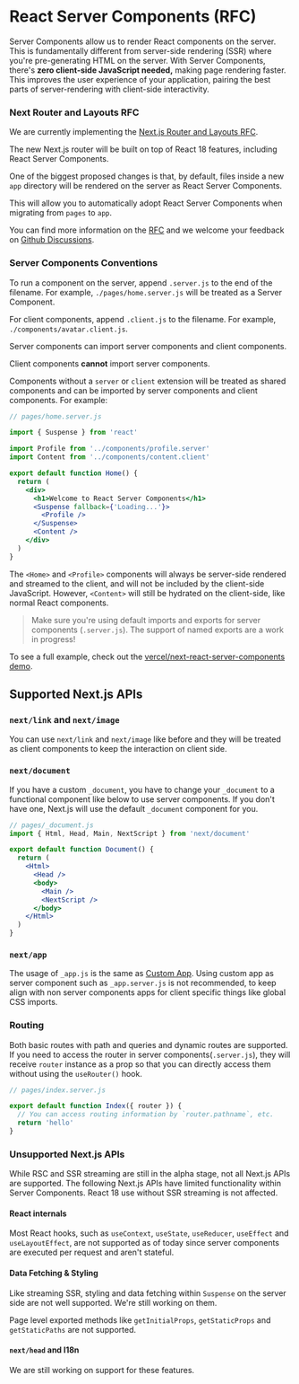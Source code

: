# React Server Components (RFC)

Server Components allow us to render React components on the server. This is fundamentally different from server-side rendering (SSR) where you're pre-generating HTML on the server. With Server Components, there's **zero client-side JavaScript needed,** making page rendering faster. This improves the user experience of your application, pairing the best parts of server-rendering with client-side interactivity.

### Next Router and Layouts RFC

We are currently implementing the [Next.js Router and Layouts RFC](https://nextjs.org/blog/layouts-rfc).

The new Next.js router will be built on top of React 18 features, including React Server Components.

One of the biggest proposed changes is that, by default, files inside a new `app` directory will be rendered on the server as React Server Components.

This will allow you to automatically adopt React Server Components when migrating from `pages` to `app`.

You can find more information on the [RFC](https://nextjs.org/blog/layouts-rfc) and we welcome your feedback on [Github Discussions](https://github.com/vercel/next.js/discussions/37136).

### Server Components Conventions

To run a component on the server, append `.server.js` to the end of the filename. For example, `./pages/home.server.js` will be treated as a Server Component.

For client components, append `.client.js` to the filename. For example, `./components/avatar.client.js`.

Server components can import server components and client components.

Client components **cannot** import server components.

Components without a `server` or `client` extension will be treated as shared components and can be imported by server components and client components. For example:

```jsx
// pages/home.server.js

import { Suspense } from 'react'

import Profile from '../components/profile.server'
import Content from '../components/content.client'

export default function Home() {
  return (
    <div>
      <h1>Welcome to React Server Components</h1>
      <Suspense fallback={'Loading...'}>
        <Profile />
      </Suspense>
      <Content />
    </div>
  )
}
```

The `<Home>` and `<Profile>` components will always be server-side rendered and streamed to the client, and will not be included by the client-side JavaScript. However, `<Content>` will still be hydrated on the client-side, like normal React components.

> Make sure you're using default imports and exports for server components (`.server.js`). The support of named exports are a work in progress!

To see a full example, check out the [vercel/next-react-server-components demo](https://github.com/vercel/next-react-server-components).

## Supported Next.js APIs

### `next/link` and `next/image`

You can use `next/link` and `next/image` like before and they will be treated as client components to keep the interaction on client side.

### `next/document`

If you have a custom `_document`, you have to change your `_document` to a functional component like below to use server components. If you don't have one, Next.js will use the default `_document` component for you.

```jsx
// pages/_document.js
import { Html, Head, Main, NextScript } from 'next/document'

export default function Document() {
  return (
    <Html>
      <Head />
      <body>
        <Main />
        <NextScript />
      </body>
    </Html>
  )
}
```

### `next/app`

The usage of `_app.js` is the same as [Custom App](/docs/advanced-features/custom-app). Using custom app as server component such as `_app.server.js` is not recommended, to keep align with non server components apps for client specific things like global CSS imports.

### Routing

Both basic routes with path and queries and dynamic routes are supported. If you need to access the router in server components(`.server.js`), they will receive `router` instance as a prop so that you can directly access them without using the `useRouter()` hook.

```jsx
// pages/index.server.js

export default function Index({ router }) {
  // You can access routing information by `router.pathname`, etc.
  return 'hello'
}
```

### Unsupported Next.js APIs

While RSC and SSR streaming are still in the alpha stage, not all Next.js APIs are supported. The following Next.js APIs have limited functionality within Server Components. React 18 use without SSR streaming is not affected.

#### React internals

Most React hooks, such as `useContext`, `useState`, `useReducer`, `useEffect` and `useLayoutEffect`, are not supported as of today since server components are executed per request and aren't stateful.

#### Data Fetching & Styling

Like streaming SSR, styling and data fetching within `Suspense` on the server side are not well supported. We're still working on them.

Page level exported methods like `getInitialProps`, `getStaticProps` and `getStaticPaths` are not supported.

#### `next/head` and I18n

We are still working on support for these features.
